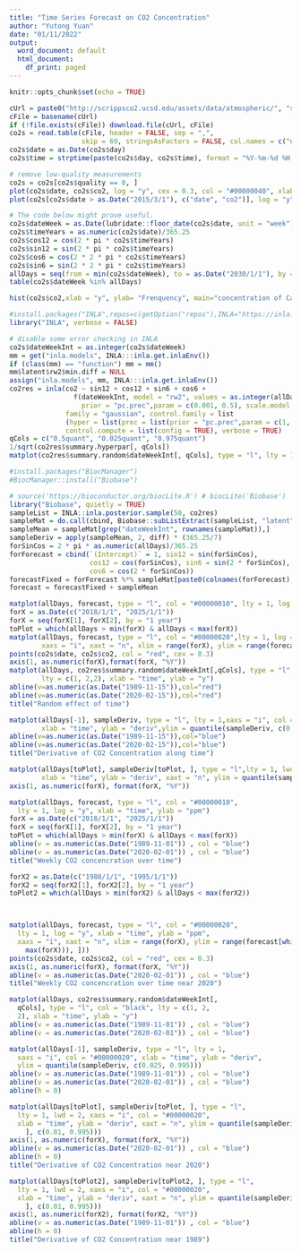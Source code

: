 ```yaml
---
title: "Time Series Forecast on CO2 Concentration"
author: "Yutong Yuan"
date: "01/11/2022"
output:
  word_document: default
  html_document:
    df_print: paged
---
```


```r
knitr::opts_chunk$set(echo = TRUE)
```

```r
cUrl = paste0("http://scrippsco2.ucsd.edu/assets/data/atmospheric/", "stations/flask_co2/daily/daily_flask_co2_mlo.csv")
cFile = basename(cUrl)
if (!file.exists(cFile)) download.file(cUrl, cFile) 
co2s = read.table(cFile, header = FALSE, sep = ",",
                  skip = 69, stringsAsFactors = FALSE, col.names = c("day", "time", "junk1", "junk2", "Nflasks", "quality", "co2"))
co2s$date = as.Date(co2s$day)
co2s$time = strptime(paste(co2s$day, co2s$time), format = "%Y-%m-%d %H:%M",tz = "UTC")
```

```r
# remove low-quality measurements 
co2s = co2s[co2s$quality == 0, ]
plot(co2s$date, co2s$co2, log = "y", cex = 0.3, col = "#00000040", xlab = "time", ylab = "ppm", main="Weekly CO2 concencration over time")
plot(co2s[co2s$date > as.Date("2015/3/1"), c("date", "co2")], log = "y", type = "o", xlab = "time", ylab = "ppm", cex = 0.5, main="Weekly CO2 concencration over time more specify")
```

```r
# The code below might prove useful.
co2s$dateWeek = as.Date(lubridate::floor_date(co2s$date, unit = "week"))
co2s$timeYears = as.numeric(co2s$date)/365.25
co2s$cos12 = cos(2 * pi * co2s$timeYears)
co2s$sin12 = sin(2 * pi * co2s$timeYears)
co2s$cos6 = cos(2 * 2 * pi * co2s$timeYears)
co2s$sin6 = sin(2 * 2 * pi * co2s$timeYears)
allDays = seq(from = min(co2s$dateWeek), to = as.Date("2030/1/1"), by = "7 days") 
table(co2s$dateWeek %in% allDays)
```

```r
hist(co2s$co2,xlab = "y", ylab= "Frenquency", main="concentration of Carbon Dioxide distribution", breaks = 50)
```


```r
#install.packages("INLA",repos=c(getOption("repos"),INLA="https://inla.r-inla-download.org/R/stable"), dep=TRUE)
library("INLA", verbose = FALSE)
```

```r
# disable some error checking in INLA
co2s$dateWeekInt = as.integer(co2s$dateWeek)
mm = get("inla.models", INLA:::inla.get.inlaEnv())
if (class(mm) == "function") mm = mm()
mm$latent$rw2$min.diff = NULL
assign("inla.models", mm, INLA:::inla.get.inlaEnv())
co2res = inla(co2 ~ sin12 + cos12 + sin6 + cos6 + 
                f(dateWeekInt, model = "rw2", values = as.integer(allDays), 
                  prior = "pc.prec",param = c(0.001, 0.5), scale.model = FALSE), data = co2s,
              family = "gaussian", control.family = list
              (hyper = list(prec = list(prior = "pc.prec",param = c(1, 0.5)))), control.inla = list(strategy ="gaussian"),
              control.compute = list(config = TRUE), verbose = TRUE)
qCols = c("0.5quant", "0.025quant", "0.975quant") 
1/sqrt(co2res$summary.hyperpar[, qCols])
matplot(co2res$summary.random$dateWeekInt[, qCols], type = "l", lty = 1)
```

```r
#install.packages("BiocManager")
#BiocManager::install("Biobase")
```


```r
# source('https://bioconductor.org/biocLite.R') # biocLite('Biobase')
library("Biobase", quietly = TRUE)
sampleList = INLA::inla.posterior.sample(50, co2res) 
sampleMat = do.call(cbind, Biobase::subListExtract(sampleList, "latent"))
sampleMean = sampleMat[grep("dateWeekInt", rownames(sampleMat)),]
sampleDeriv = apply(sampleMean, 2, diff) * (365.25/7) 
forSinCos = 2 * pi * as.numeric(allDays)/365.25
forForecast = cbind(`(Intercept)` = 1, sin12 = sin(forSinCos),
                    cos12 = cos(forSinCos), sin6 = sin(2 * forSinCos),
                    cos6 = cos(2 * forSinCos))
forecastFixed = forForecast %*% sampleMat[paste0(colnames(forForecast),":1"), ]
forecast = forecastFixed + sampleMean
```

```r
matplot(allDays, forecast, type = "l", col = "#00000010", lty = 1, log = "y", xlab = "time", ylab = "ppm")
forX = as.Date(c("2018/1/1", "2025/1/1"))
forX = seq(forX[1], forX[2], by = "1 year")
toPlot = which(allDays > min(forX) & allDays < max(forX)) 
matplot(allDays, forecast, type = "l", col = "#00000020",lty = 1, log = "y", xlab = "time", ylab = "ppm", 
        xaxs = "i", xaxt = "n", xlim = range(forX), ylim = range(forecast[which.min(abs(allDays - max(forX))), ]))
points(co2s$date, co2s$co2, col = "red", cex = 0.3) 
axis(1, as.numeric(forX),format(forX, "%Y")) 
matplot(allDays, co2res$summary.random$dateWeekInt[,qCols], type = "l", col = "black", 
        lty = c(1, 2,2), xlab = "time", ylab = "y")
abline(v=as.numeric(as.Date("1989-11-15")),col="red")
abline(v=as.numeric(as.Date("2020-02-15")),col="red")
title("Random effect of time")

matplot(allDays[-1], sampleDeriv, type = "l", lty = 1,xaxs = "i", col = "#00000020", 
        xlab = "time", ylab = "deriv",ylim = quantile(sampleDeriv, c(0.025, 0.995))) 
abline(v=as.numeric(as.Date("1989-11-15")),col="blue")
abline(v=as.numeric(as.Date("2020-02-15")),col="blue")
title("Derivative of CO2 Concentration along time")

matplot(allDays[toPlot], sampleDeriv[toPlot, ], type = "l",lty = 1, lwd = 2, xaxs = "i", col = "#00000020", 
        xlab = "time", ylab = "deriv", xaxt = "n", ylim = quantile(sampleDeriv[toPlot,], c(0.01, 0.995)))
axis(1, as.numeric(forX), format(forX, "%Y"))
```

```r
matplot(allDays, forecast, type = "l", col = "#00000010",
  lty = 1, log = "y", xlab = "time", ylab = "ppm")
forX = as.Date(c("2018/1/1", "2025/1/1"))
forX = seq(forX[1], forX[2], by = "1 year")
toPlot = which(allDays > min(forX) & allDays < max(forX))
abline(v = as.numeric(as.Date("1989-11-01")) , col = "blue")
abline(v = as.numeric(as.Date("2020-02-01")) , col = "blue")
title("Weekly CO2 concencration over time")

forX2 = as.Date(c("1988/1/1", "1995/1/1"))
forX2 = seq(forX2[1], forX2[2], by = "1 year")
toPlot2 = which(allDays > min(forX2) & allDays < max(forX2))



matplot(allDays, forecast, type = "l", col = "#00000020",
  lty = 1, log = "y", xlab = "time", ylab = "ppm",
  xaxs = "i", xaxt = "n", xlim = range(forX), ylim = range(forecast[which.min(abs(allDays -
    max(forX))), ]))
points(co2s$date, co2s$co2, col = "red", cex = 0.3)
axis(1, as.numeric(forX), format(forX, "%Y"))
abline(v = as.numeric(as.Date("2020-02-01")) , col = "blue")
title("Weekly CO2 concencration over time near 2020")

matplot(allDays, co2res$summary.random$dateWeekInt[,
  qCols], type = "l", col = "black", lty = c(1, 2,
  2), xlab = "time", ylab = "y")
abline(v = as.numeric(as.Date("1989-11-01")) , col = "blue")
abline(v = as.numeric(as.Date("2020-02-01")) , col = "blue")

matplot(allDays[-1], sampleDeriv, type = "l", lty = 1,
  xaxs = "i", col = "#00000020", xlab = "time", ylab = "deriv",
  ylim = quantile(sampleDeriv, c(0.025, 0.995)))
abline(v = as.numeric(as.Date("1989-11-01")) , col = "blue")
abline(v = as.numeric(as.Date("2020-02-01")) , col = "blue")
abline(h = 0)

matplot(allDays[toPlot], sampleDeriv[toPlot, ], type = "l",
  lty = 1, lwd = 2, xaxs = "i", col = "#00000020",
  xlab = "time", ylab = "deriv", xaxt = "n", ylim = quantile(sampleDeriv[toPlot,
    ], c(0.01, 0.995)))
axis(1, as.numeric(forX), format(forX, "%Y"))
abline(v = as.numeric(as.Date("2020-02-01")) , col = "blue")
abline(h = 0)
title("Derivative of CO2 Concentration near 2020")

matplot(allDays[toPlot2], sampleDeriv[toPlot2, ], type = "l",
  lty = 1, lwd = 2, xaxs = "i", col = "#00000020",
  xlab = "time", ylab = "deriv", xaxt = "n", ylim = quantile(sampleDeriv[toPlot2,
    ], c(0.01, 0.995)))
axis(1, as.numeric(forX2), format(forX2, "%Y"))
abline(v = as.numeric(as.Date("1989-11-01")) , col = "blue")
abline(h = 0)
title("Derivative of CO2 Concentration near 1989")
```

